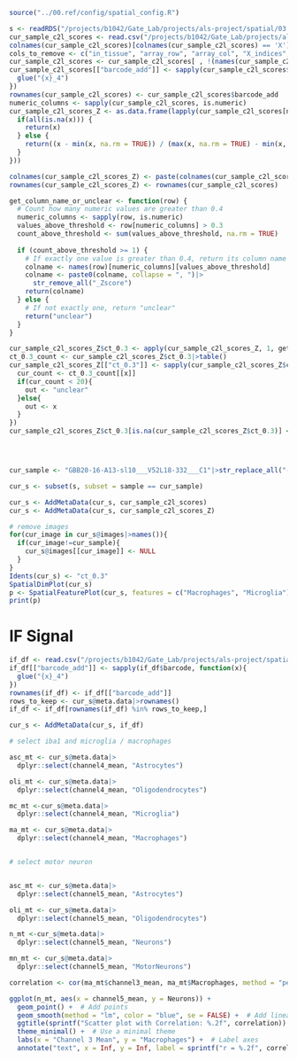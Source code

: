 ```r
source("../00.ref/config/spatial_config.R")

```

```r

s <- readRDS("/projects/b1042/Gate_Lab/projects/als-project/spatial/03.seurat_process/data/all_samples_seurat_01.rds")
cur_sample_c2l_scores <- read.csv("/projects/b1042/Gate_Lab/projects/als-project/spatial/04.c2l_model/ct_score/GBB20-16-A13-sl10___V52L18-332___C1_ct_score.csv")
colnames(cur_sample_c2l_scores)[colnames(cur_sample_c2l_scores) == 'X'] <- 'barcode'
cols_to_remove <- c("in_tissue", "array_row", "array_col", "X_indices", "X_scvi_batch", "X_scvi_labels")
cur_sample_c2l_scores <- cur_sample_c2l_scores[ , !(names(cur_sample_c2l_scores) %in% cols_to_remove)]
cur_sample_c2l_scores[["barcode_add"]] <- sapply(cur_sample_c2l_scores$barcode, function(x){
  glue("{x}_4")
})
rownames(cur_sample_c2l_scores) <- cur_sample_c2l_scores$barcode_add
numeric_columns <- sapply(cur_sample_c2l_scores, is.numeric)
cur_sample_c2l_scores_Z <- as.data.frame(lapply(cur_sample_c2l_scores[numeric_columns], function(x) {
  if(all(is.na(x))) {
    return(x)
  } else {
    return((x - min(x, na.rm = TRUE)) / (max(x, na.rm = TRUE) - min(x, na.rm = TRUE)))
  }
}))

colnames(cur_sample_c2l_scores_Z) <- paste(colnames(cur_sample_c2l_scores_Z), "_Zscore", sep = "")
rownames(cur_sample_c2l_scores_Z) <- rownames(cur_sample_c2l_scores)

get_column_name_or_unclear <- function(row) {
  # Count how many numeric values are greater than 0.4
  numeric_columns <- sapply(row, is.numeric)
  values_above_threshold <- row[numeric_columns] > 0.3
  count_above_threshold <- sum(values_above_threshold, na.rm = TRUE)
  
  if (count_above_threshold >= 1) {
    # If exactly one value is greater than 0.4, return its column name
    colname <- names(row)[numeric_columns][values_above_threshold]
    colname <- paste0(colname, collapse = ", ")|>
      str_remove_all("_Zscore")
    return(colname)
  } else {
    # If not exactly one, return "unclear"
    return("unclear")
  }
}

cur_sample_c2l_scores_Z$ct_0.3 <- apply(cur_sample_c2l_scores_Z, 1, get_column_name_or_unclear)
ct_0.3_count <- cur_sample_c2l_scores_Z$ct_0.3|>table()
cur_sample_c2l_scores_Z[["ct_0.3"]] <- sapply(cur_sample_c2l_scores_Z$ct_0.3, function(x){
  cur_count <- ct_0.3_count[[x]]
  if(cur_count < 20){
    out <- "unclear"
  }else{
    out <- x
  }
})
cur_sample_c2l_scores_Z$ct_0.3[is.na(cur_sample_c2l_scores_Z$ct_0.3)] <- "unavailable"




cur_sample <- "GBB20-16-A13-sl10___V52L18-332___C1"|>str_replace_all("-", ".")

cur_s <- subset(s, subset = sample == cur_sample)

cur_s <- AddMetaData(cur_s, cur_sample_c2l_scores)
cur_s <- AddMetaData(cur_s, cur_sample_c2l_scores_Z)

```

```r
# remove images 
for(cur_image in cur_s@images|>names()){
  if(cur_image!=cur_sample){
    cur_s@images[[cur_image]] <- NULL
  }
}
Idents(cur_s) <- "ct_0.3"
SpatialDimPlot(cur_s)
p <- SpatialFeaturePlot(cur_s, features = c("Macrophages", "Microglia"))
print(p)
```
# IF Signal



```r
if_df <- read.csv("/projects/b1042/Gate_Lab/projects/als-project/spatial/02.spaceranger_output_v3/GBB20-16-A13-sl10___V52L18-332___C1/GBB20-16-A13-sl10___V52L18-332___C1/outs/spatial/barcode_fluorescence_intensity.csv")
if_df[["barcode_add"]] <- sapply(if_df$barcode, function(x){
  glue("{x}_4")
})
rownames(if_df) <- if_df[["barcode_add"]]
rows_to_keep <- cur_s@meta.data|>rownames()
if_df <- if_df[rownames(if_df) %in% rows_to_keep,]

cur_s <- AddMetaData(cur_s, if_df)

# select iba1 and microglia / macrophages

asc_mt <- cur_s@meta.data|>
  dplyr::select(channel4_mean, "Astrocytes")

oli_mt <- cur_s@meta.data|>
  dplyr::select(channel4_mean, "Oligodendrocytes")

mc_mt <-cur_s@meta.data|>
  dplyr::select(channel4_mean, "Microglia")

ma_mt <- cur_s@meta.data|>
  dplyr::select(channel4_mean, "Macrophages")


# select motor neuron 


asc_mt <- cur_s@meta.data|>
  dplyr::select(channel5_mean, "Astrocytes")

oli_mt <- cur_s@meta.data|>
  dplyr::select(channel5_mean, "Oligodendrocytes")

n_mt <-cur_s@meta.data|>
  dplyr::select(channel5_mean, "Neurons")

mn_mt <- cur_s@meta.data|>
  dplyr::select(channel5_mean, "MotorNeurons")

correlation <- cor(ma_mt$channel3_mean, ma_mt$Macrophages, method = "pearson")

ggplot(n_mt, aes(x = channel5_mean, y = Neurons)) + 
  geom_point() +  # Add points
  geom_smooth(method = "lm", color = "blue", se = FALSE) +  # Add linear regression line
  ggtitle(sprintf("Scatter plot with Correlation: %.2f", correlation)) +  # Title with correlation
  theme_minimal() +  # Use a minimal theme
  labs(x = "Channel 3 Mean", y = "Macrophages") +  # Label axes
  annotate("text", x = Inf, y = Inf, label = sprintf("r = %.2f", correlation), hjust = 1.1, vjust = 2)  # Annotate with correlation
```

